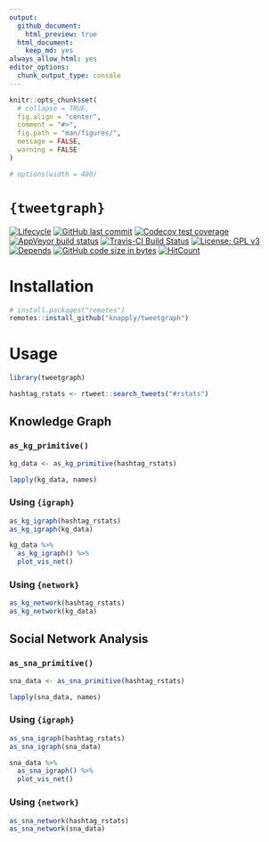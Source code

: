 ```yaml
---
output:
  github_document:
    html_preview: true
  html_document:
    keep_md: yes
always_allow_html: yes
editor_options: 
  chunk_output_type: console
---
```


<!-- README.Rmd generates README.md. -->

```r
knitr::opts_chunk$set(
  # collapse = TRUE,
  fig.align = "center",
  comment = "#>",
  fig.path = "man/figures/",
  message = FALSE,
  warning = FALSE
)

# options(width = 400)
```


# `{tweetgraph}`

<!-- badges: start -->
[![Lifecycle](https://img.shields.io/badge/lifecycle-experimental-orange.svg)](https://www.tidyverse.org/lifecycle/#experimental)
[![GitHub last commit](https://img.shields.io/github/last-commit/knapply/tweetgraph.svg)](https://github.com/knapply/tweetgraph/commits/master)
[![Codecov test coverage](https://codecov.io/gh/knapply/tweetgraph/branch/master/graph/badge.svg)](https://codecov.io/gh/knapply/tweetgraph?branch=master)
[![AppVeyor build status](https://ci.appveyor.com/api/projects/status/github/knapply/tweetgraph?branch=master&svg=true)](https://ci.appveyor.com/project/knapply/tweetgraph)
[![Travis-CI Build Status](https://travis-ci.org/knapply/tweetgraph.svg?branch=master)](https://travis-ci.org/knapply/tweetgraph)
[![License: GPL v3](https://img.shields.io/badge/License-GPLv3-blue.svg)](https://www.gnu.org/licenses/gpl-3.0)
[![Depends](https://img.shields.io/badge/Depends-GNU_R>=3.6-blue.svg)](https://www.r-project.org/)
[![GitHub code size in bytes](https://img.shields.io/github/languages/code-size/knapply/tweetgraph.svg)](https://github.com/knapply/tweetgraph)
[![HitCount](http://hits.dwyl.io/knapply/tweetgraph.svg)](http://hits.dwyl.io/knapply/tweetgraph)
<!-- badges: end -->



# Installation

```r
# install.packages("remotes")
remotes::install_github("knapply/tweetgraph")
```

# Usage

```r
library(tweetgraph)

hashtag_rstats <- rtweet::search_tweets("#rstats")
```

## Knowledge Graph

### `as_kg_primitive()`

```r
kg_data <- as_kg_primitive(hashtag_rstats)

lapply(kg_data, names)
```

### Using `{igraph}`

```r
as_kg_igraph(hashtag_rstats)
as_kg_igraph(kg_data)
```

```r
kg_data %>% 
  as_kg_igraph() %>% 
  plot_vis_net()
```

### Using `{network}`

```r
as_kg_network(hashtag_rstats)
as_kg_network(kg_data)
```


## Social Network Analysis

### `as_sna_primitive()`

```r
sna_data <- as_sna_primitive(hashtag_rstats)

lapply(sna_data, names)
```

### Using `{igraph}`

```r
as_sna_igraph(hashtag_rstats)
as_sna_igraph(sna_data)
```

```r
sna_data %>% 
  as_sna_igraph() %>% 
  plot_vis_net()
```

### Using `{network}`

```r
as_sna_network(hashtag_rstats)
as_sna_network(sna_data)
```

